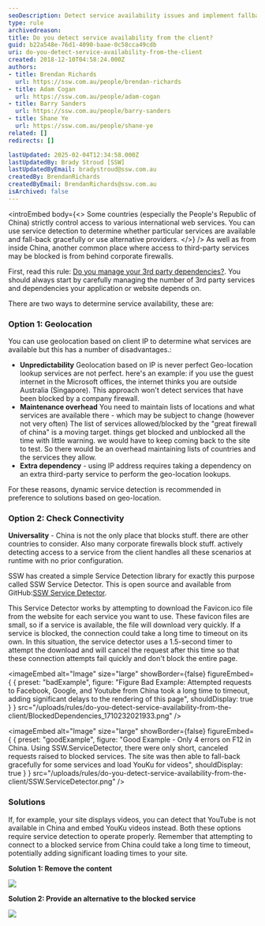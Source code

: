 ```yaml
---
seoDescription: Detect service availability issues and implement fallback strategies using our open-source library for seamless handling of blocked services in China or behind corporate firewalls.
type: rule
archivedreason:
title: Do you detect service availability from the client?
guid: b22a548e-76d1-4090-baae-0c58cca49cdb
uri: do-you-detect-service-availability-from-the-client
created: 2018-12-10T04:58:24.000Z
authors:
- title: Brendan Richards
  url: https://ssw.com.au/people/brendan-richards
- title: Adam Cogan
  url: https://ssw.com.au/people/adam-cogan
- title: Barry Sanders
  url: https://ssw.com.au/people/barry-sanders
- title: Shane Ye
  url: https://ssw.com.au/people/shane-ye
related: []
redirects: []

lastUpdated: 2025-02-04T12:34:58.000Z
lastUpdatedBy: Brady Stroud [SSW]
lastUpdatedByEmail: bradystroud@ssw.com.au
createdBy: BrendanRichards
createdByEmail: BrendanRichards@ssw.com.au
isArchived: false
---
```


<introEmbed
  body={<>
Some countries (especially the People's Republic of China) strictly control access to various international web services. You can use service detection to determine whether particular services are available and fall-back gracefully or use alternative providers.
  </>}
/>
As well as from inside China, another common place where access to third-party services may be blocked is from behind corporate firewalls.

First, read this rule:     [Do you manage your 3rd party dependencies?](/do-you-manage-3rd-party-dependencies). You should always start by carefully managing the number of 3rd party services and dependencies your application or website depends on.

There are two ways to determine service availability, these are:

### Option 1: Geolocation

You can use geolocation based on client IP to determine what services are available but this has a number of disadvantages.:

* **Unpredictability** Geolocation based on IP is never perfect
 Geo-location lookup services are not perfect. here's an example: if you use the guest internet in the Microsoft offices, the internet thinks you are outside Australia (Singapore).
 This approach won't detect services that have been blocked by a company firewall.
* **Maintenance overhead** You need to maintain lists of locations and what services are available there - which may be subject to change (however not very often)
 The list of services allowed/blocked by the "great firewall of china" is a moving target. things get blocked and unblocked all the time with little warning. we would have to keep coming back to the site to test. So there would be an overhead maintaining lists of countries and the services they allow.
* **Extra dependency** - using IP address requires taking a dependency on an extra third-party service to perform the geo-location lookups.

For these reasons, dynamic service detection is recommended in preference to solutions based on geo-location.

### Option 2: Check Connectivity

**Universality** - China is not the only place that blocks stuff. there are other countries to consider. Also many corporate firewalls block stuff. actively detecting access to a service from the client handles all these scenarios at runtime with no prior configuration.

SSW has created a simple Service Detection library for exactly this purpose called SSW Service Detector. This is open source and available from GitHub:[SSW Service Detector](https://github.com/SSWConsulting/SSW.ServiceDetector).

This Service Detector works by attempting to download the Favicon.ico file from the website for each service you want to use. These favicon files are small, so if a service is available, the file will download very quickly. If a service is blocked, the connection could take a long time to timeout on its own. In this situation, the service detector uses a 1.5-second timer to attempt the download and will cancel the request after this time so that these connection attempts fail quickly and don't block the entire page.

<imageEmbed
  alt="Image"
  size="large"
  showBorder={false}
  figureEmbed={ {
    preset: "badExample",
    figure: "Figure Bad Example: Attempted requests to Facebook, Google, and Youtube from China took a long time to timeout, adding significant delays to the rendering of this page",
    shouldDisplay: true
  } }
  src="/uploads/rules/do-you-detect-service-availability-from-the-client/BlockedDependencies_1710232021933.png"
/>

<imageEmbed
  alt="Image"
  size="large"
  showBorder={false}
  figureEmbed={ {
    preset: "goodExample",
    figure: "Good Example - Only 4 errors on F12 in China. Using SSW.ServiceDetector, there were only short, canceled requests raised to blocked services. The site was then able to fall-back gracefully for some services and load YouKu for videos",
    shouldDisplay: true
  } }
  src="/uploads/rules/do-you-detect-service-availability-from-the-client/SSW.ServiceDetector.png"
/>

### Solutions

If, for example, your site displays videos, you can detect that YouTube is not available in China and embed YouKu videos instead.
Both these options require service detection to operate properly. Remember that attempting to connect to a blocked service from China could take a long time to timeout, potentially adding significant loading times to your site.

**Solution 1: Remove the content**

![](/uploads/rules/do-you-detect-service-availability-from-the-client/youtuberemove.png)

**Solution 2: Provide an alternative to the blocked service**

![](/uploads/rules/do-you-detect-service-availability-from-the-client/youku.png)
